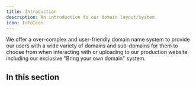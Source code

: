 ```yaml
---
title: Introduction
description: An introduction to our domain layout/system.
icon: InfoIcon
---
```


We offer a over-complex and user-friendly domain name system to provide our users with a wide variety of domains and sub-domains for them to choose from when interacting with or uploading to our production website including our exclusive "Bring your own domain" system.

## In this section

<Cards>
    <Card
        href="/docs/users/domains/premade"
        title="Pre-Configured Domains"
        description="Information regarding all of our pre-configured and ready to use domains."
    />
    <Card
        href="/docs/users/domains/custom"
        title="Custom Domains"
        description="Information regarding our bring your own domain feature."
    />
    <Card
        href="/docs/users/domains/verification"
        title="Domain Verification"
        description="Information regarding verifying and setting up your custom domains inside your dns provider."
    />
    <Card
        href="/docs/users/domains/setup"
        title="Domain Setup"
        description="Information regarding adding your cname record to your dns provider."
    />
</Cards>
